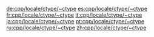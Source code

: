 {{cpp/locale/facet/destructor|ctype}}

[[de:cpp/locale/ctype/~ctype]]
[[es:cpp/locale/ctype/~ctype]]
[[fr:cpp/locale/ctype/~ctype]]
[[it:cpp/locale/ctype/~ctype]]
[[ja:cpp/locale/ctype/~ctype]]
[[pt:cpp/locale/ctype/~ctype]]
[[ru:cpp/locale/ctype/~ctype]]
[[zh:cpp/locale/ctype/~ctype]]